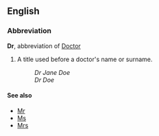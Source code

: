 ==English==
===Abbreviation===
'''Dr''', abbreviation of [[Doctor]]
# A title used before a doctor's name or surname.
#:''Dr Jane Doe''
#:''Dr Doe''

====See also====
*[[Mr]]
*[[Ms]]
*[[Mrs]]